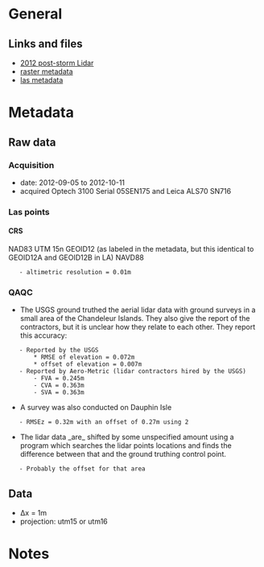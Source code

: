 = General =
== Links and files ==
* [[https://pubs.usgs.gov/ds/0839/|2012 post-storm Lidar]]
* [[file:~/QGIS/10_data/20_lidar/2012 USGS/rasters/metadata.txt|raster metadata]]
* [[file:~/QGIS/10_data/20_lidar/2012 USGS/las/las_metadata.txt|las metadata]]

= Metadata =
== Raw data ==
=== Acquisition ===
* date: 2012-09-05 to 2012-10-11
* acquired Optech 3100 Serial 05SEN175 and Leica ALS70 SN716

=== Las points ===
==== CRS ====
NAD83
UTM 15n
GEOID12 (as labeled in the metadata, but this identical to GEOID12A and GEOID12B in LA)
NAVD88
	- altimetric resolution = 0.01m

=== QAQC ===
* The USGS ground truthed the aerial lidar data with ground surveys in a small area of the Chandeleur Islands. They also give the report of the contractors, but it is unclear how they relate to each other. They report this accuracy:
	- Reported by the USGS
		* RMSE of elevation = 0.072m
		* offset of elevation = 0.007m
	- Reported by Aero-Metric (lidar contractors hired by the USGS)
		- FVA = 0.245m
		- CVA = 0.363m
		- SVA = 0.363m
* A survey was also conducted on Dauphin Isle
	- RMSEz = 0.32m with an offset of 0.27m using 2
* The lidar data _are_ shifted by some unspecified amount using a program which searches the lidar points locations and finds the difference between that and the ground truthing control point.
	- Probably the offset for that area

== Data ==
* Δx = 1m
* projection: utm15 or utm16

= Notes =
